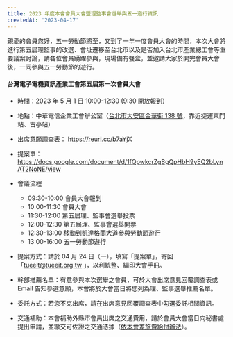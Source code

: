 ```yaml
---
title: 2023 年度本會會員大會暨理監事會選舉與五一遊行資訊
createdAt: '2023-04-17'
---
```


親愛的會員您好，五一勞動節將至，又到了一年一度會員大會的時間，本次大會將進行第五屆理監事的改選、會址遷移至台北市以及是否加入台北市產業總工會等重要議案討論，請各位會員踴躍參與，現場備有餐盒，並邀請大家於開完會員大會後，一同參與五一勞動節的遊行。

#### 台灣電子電機資訊產業工會第五屆第一次會員大會

- 時間：2023 年 5 月 1 日 10:00-12:30 (9:30 開放報到）
- 地點：中華電信企業工會辦公室（[台北市大安區金華街 138 號](https://goo.gl/maps/qgL7FazYkm6B9N8o6)，靠近捷運東門站、古亭站）
- 出席意願調查表： https://reurl.cc/b7aYjX
- 提案單：https://docs.google.com/document/d/1fQpwkcrZgBgQpHbH9yEQ2bLynAT2NoNE/view

- 會議流程

  - 09:30-10:00 會員大會報到
  - 10:00-11:30 會員大會
  - 11:30-12:00 第五屆理、監事會選舉投票
  - 12:00-12:30 第五屆理、監事會選舉開票
  - 12:30-13:00 移動到凱達格蘭大道參與勞動節遊行
  - 13:00-16:00 五一勞動節遊行

- 提案方式：請於 04 月 24 日（一），填寫「提案單」，寄回「tueeit@tueeit.org.tw 」，以利統整、編印大會手冊。
- 幹部推薦名單：有意參與本次選舉之會員，可於大會出席意見回覆調查表或 Email 告知參選意願，本會將於大會當日將您列為理、監事選舉推薦名單。
- 委託方式：若您不克出席，請在出席意見回覆調查表中勾選委託相關資訊。
- 交通補助：本會補助外縣市會員出席之交通費用，請於會員大會當日向秘書處提出申請，並繳交可佐證之交通憑據（[依本會差旅費給付辦法](/regulation#commuting-subsidy)）。
